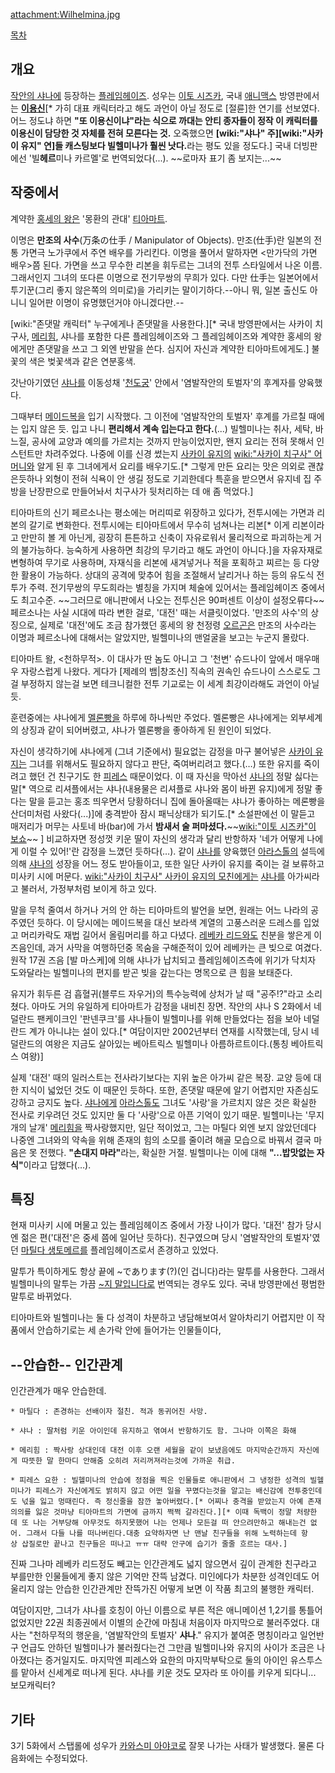 attachment:Wilhelmina.jpg

{{{+1 ヴィルヘルミナ・カルメル / Wilhelmina Carmel }}}

[[목차]]
== 개요 ==
[[작안의 샤나]]에 등장하는 [[플레임헤이즈]]. 성우는 [[이토 시즈카]], 국내 [[애니맥스]] 방영판에서는 '''[[이용신]]'''[* 가히 대표 캐릭터라고 해도 과언이 아닐 정도로 [절륜]한 연기를 선보였다. 어느 정도냐 하면 '''"또 이용신이냐"라는 식으로 까대는 안티 종자들이 정작 이 캐릭터를 이용신이 담당한 것 자체를 전혀 모른다는 것.''' 오죽했으면 '''[wiki:"샤나" 주][wiki:"사카이 유지" 연]들 캐스팅보다 빌헬미나가 훨씬 낫다.'''라는 평도 있을 정도다.] 국내 더빙판에선 '빌'''헤르'''미나 카르멜'로 번역되었다(...). ~~로마자 표기 좀 보지는...~~

== 작중에서 ==
계약한 [[홍세의 왕]]은 '몽환의 관대' [[티아마트#s-3|티아마트]]. 

이명은 '''만조의 사수'''(万条の仕手 / Manipulator of Objects). 만조(仕手)란 일본의 전통 가면극 노가쿠에서 주연 배우를 가리킨다. 이명을 풀어서 말하자면 <만가닥의 가면 배우>쯤 된다. 가면을 쓰고 무수한 리본을 휘두르는 그녀의 전투 스타일에서 나온 이름. 그래서인지 그녀의 또다른 이명으로 전기무쌍의 무희가 있다. 다만 仕手는 일본어에서 투기꾼(그리 좋지 않은쪽의 의미로)을 가리키는 말이기하다.--아니 뭐, 일본 출신도 아니니 일어판 이명이 유명했던거야 아니겠다만.--

[wiki:"존댓말 캐릭터" 누구에게나 존댓말을 사용한다.][* 국내 방영판에서는 사카이 치구사, [[메리힘]], 샤나를 포함한 다른 플레임헤이즈와 그 플레임헤이즈와 계약한 홍세의 왕에게만 존댓말을 쓰고 그 외엔 반말을 쓴다. 심지어 자신과 계약한 티아마트에게도.] 불꽃의 색은 벚꽃색과 같은 연분홍색.

갓난아기였던 [[샤나]]를 이동성채 '[[천도궁]]' 안에서 '염발작안의 토벌자'의 후계자를 양육했다.

그때부터 [[메이드복]]을 입기 시작했다. 그 이전에 '염발작안의 토벌자' 후계를 가르칠 때에는 입지 않은 듯. 입고 나니 '''편리해서 계속 입는다고 한다.'''(...) 빌헬미나는 취사, 세탁, 바느질, 공사에 교양과 예의를 가르치는 것까지 만능이었지만, 왠지 요리는 전혀 못해서 인스턴트만 차려주었다. 나중에 이를 신경 썼는지 [[사카이 유지]]의 [[wiki:"사카이 치구사" 어머니]]와 알게 된 후 그녀에게서 요리를 배우기도.[* 그렇게 만든 요리는 맛은 의외로 괜찮은듯하나 외형이 전혀 식욕이 안 생길 정도로 기괴한데다 특훈을 받으면서 유지네 집 주방을 난장판으로 만들어놔서 치구사가 뒷처리하는 데 애 좀 먹었다.]

티아마트의 신기 페르소나는 평소에는 머리띠로 위장하고 있다가, 전투시에는 가면과 리본의 갈기로 변화한다. 전투시에는 티아마트에서 무수히 넘쳐나는 리본[* 이게 리본이라고 만만히 볼 게 아닌게, 굉장히 튼튼하고 신축이 자유로워서 물리적으로 파괴하는게 거의 불가능하다. 능숙하게 사용하면 최강의 무기라고 해도 과언이 아니다.]을 자유자재로 변형하여 무기로 사용하며, 자재식을 리본에 새겨넣거나 적을 포획하고 찌르는 등 다양한 활용이 가능하다. 상대의 공격에 맞추어 힘을 조절해서 날리거나 하는 등의 유도식 전투가 주력. 전기무쌍의 무도희라는 별칭을 가지며 체술에 있어서는 플레임헤이즈 중에서도 최고수준. ~~그러므로 애니판에서 나오는 전투신은 90퍼센트 이상이 설정오류다~~ 페르소나는 사실 시대에 따라 변한 걸로, '대전' 때는 서클릿이었다. '만조의 사수'의 상징으로, 실제로 '대전'에도 조금 참가했던 홍세의 왕 천정령 [[오르곤]]은 만조의 사수라는 이명과 페르소나에 대해서는 알았지만, 빌헬미나의 맨얼굴을 보고는 누군지 몰랐다.

티아마트 왈, <천하무적>. 이 대사가 딴 놈도 아니고 그 '천변' 슈드나이 앞에서 매우매우 자랑스럽게 나왔다. 게다가 [제례의 뱀|창조신] 직속의 권속인 슈드나이 스스로도 그걸 부정하지 않는걸 보면 테크니컬한 전투 기교로는 이 세계 최강이라해도 과언이 아닐듯. 

훈련중에는 샤나에게 [[멜론빵]]을 하루에 하나씩만 주었다. 멜론빵은 샤나에게는 외부세계의 상징과 같이 되어버렸고, 샤나가 멜론빵을 좋아하게 된 원인이 되었다.

자신이 생각하기에 샤나에게 (그녀 기준에서) 필요없는 감정을 마구 불어넣은 [[사카이 유지]]는 그녀를 위해서도 필요하지 않다고 판단, 죽여버리려고 했다.(…) 또한 유지를 죽이려고 했던 건 친구기도 한 [[피레스]] 때문이었다. 이 때 자신을 막아선 [[샤나]]의 정말 싫다는 말[* 역으로 리셔플에서는 샤나(내용물은 리셔플로 샤나와 몸이 바뀐 유지)에게 정말 좋다는 말을 듣고는 홍조 띄우면서 당황하더니 집에 돌아올때는 샤나가 좋아하는 메론빵을 산더미처럼 사왔다(...)]에 충격받아 잠시 패닉상태가 되기도.[* 소설판에선 이 말듣고 매저리가 머무는 사토네 바(bar)에 가서 '''밤새서 술 퍼마셨다.'''~~[[wiki:"이토 시즈카"이 보쇼]]~~ ] 비교하자면 정성껏 키운 딸이 자신의 생각과 달리 반항하자 '네가 어떻게 나에게 이럴 수 있어!'란 감정을 느꼈던 듯하다(…). 같이 [[샤나]]를 양육했던 [[아라스톨]]의 설득에 의해 [[샤나]]의 성장을 어느 정도 받아들이고, 또한 일단 사카이 유지를 죽이는 걸 보류하고 미사키 시에 머문다. [[wiki:"사카이 치구사" 사카이 유지의 모친]]에게는 [[샤나]]를 아가씨라고 불러서, 가정부처럼 보이게 하고 있다.

말을 무척 줄여서 하거나 거의 안 하는 티아마트의 발언을 보면, 원래는 어느 나라의 공주였던 듯하다. 이 당시에는 메이드복을 대신 보라색 계열의 고풍스러운 드레스를 입었고 머리카락도 재법 길어서 올림머리를 하고 다녔다. [[레베카 리드]]와도 친분을 쌓은게 이즈음인데, 과거 사막을 여행하던중 목숨을 구해준적이 있어 레베카는 큰 빚으로 여겼다. 원작 17권 즈음 [발 마스케]에 의해 샤나가 납치되고 플레임헤이즈측에 위기가 닥치자 도와달라는 빌헬미나의 편지를 받곤 빚을 갚는다는 명목으로 큰 힘을 보태준다.

유지가 휘두른 검 흡혈귀(블루드 자우거)의 특수능력에 상처가 날 때 "공주!?"라고 소리쳤다. 아마도 거의 유일하게 티아마트가 감정을 내비친 장면. 작안의 샤나 S 2화에서 네덜란드 팬케이크인 '판넨쿠크'를 샤나들이 빌헬미나를 위해 만들었다는 점을 보아 네덜란드 계가 아니냐는 설이 있다.[* 여담이지만 2002년부터 연재를 시작했는데, 당시 네덜란드의 여왕은 지금도 살아있는 베아트릭스 빌헬미나 아름하르트이다.(통칭 베아트릭스 여왕)]

실제 '대전' 때의 일러스트는 전사라기보다는 지위 높은 아가씨 같은 복장. 교양 등에 대한 지식이 넓었던 것도 이 때문인 듯하다. 또한, 존댓말 때문에 알기 어렵지만 자존심도 강하고 긍지도 높다. [[샤나]]에게 [[아라스톨]]도 그녀도 '사랑'을 가르치지 않은 것은 확실한 전사로 키우려던 것도 있지만 둘 다 '사랑'으로 아픈 기억이 있기 때문. 빌헬미나는 '무지개의 날개' [[메리힘]]을 짝사랑했지만, 일단 적이었고, 그는 마틸다 외엔 보지 않았던데다 나중엔 그녀와의 약속을 위해 존재의 힘의 소모를 줄이려 해골 모습으로 바꿔서 결국 마음은 못 전했다. '''"손대지 마라"'''라는, 확실한 거절. 빌헬미나는 이에 대해 '''"...밥맛없는 자식"'''이라고 답했다(…).

== 특징 ==
현재 미사키 시에 머물고 있는 플레임헤이즈 중에서 가장 나이가 많다. '대전' 참가 당시엔 젊은 편('대전'은 중세 쯤에 일어난 듯하다). 친구였으며 당시 '염발작안의 토벌자'였던 [[마틸다 생토메르]]를 플레임헤이즈로서 존경하고 있었다. 

말투가 특이하게도 항상 끝에 ~であります(?)(인 겁니다)라는 말투를 사용한다. 그래서 빌헬미나의 말투는 가끔 [[~지 말입니다]]로 번역되는 경우도 있다. 국내 방영판에선 평범한 말투로 바뀌었다.

티아마트와 빌헬미나는 둘 다 성격이 차분하고 냉담해보여서 알아차리기 어렵지만 이 작품에서 안습하기로는 세 손가락 안에 들어가는 인물들이다,

== --안습한-- 인간관계 ==

인간관계가 매우 안습한데.

 * 마틸다 : 존경하는 선배이자 절친. 적과 동귀어진 사망.

 * 샤나 : 딸처럼 키운 아이인데 유지하고 엮여서 반항하기도 함. 그나마 이쪽은 화해

 * 메리힘 : 짝사랑 상대인데 대전 이후 오랜 세월을 같이 보냈음에도 마지막순간까지 자신에게 따뜻한 말 한마디 안해줌 오히려 저리꺼져라는것에 가까운 취급.

 * 피레스 요한 : 빌헬미나의 안습에 정점을 찍은 인물들로 애니판에서 그 냉정한 성격의 빌헬미나가 피레스가 자신에게도 밝히지 않고 어떤 일을 꾸몄다는것을 알고는 배신감에 전투중인데도 넋을 잃고 멍때린다. 즉 정신줄을 잠깐 놓아버렸다.[* 어찌나 충격을 받았는지 아예 존재의의를 잃은 것마냥 티아마트의 가면에 금까지 쩍쩍 갈라진다.][* 이때 독백이 정말 처량한데 또 나는 거부당해 아무것도 하지못했어 나는 언제나 모든걸 떠 안으려만하고 해내는건 없어. 그래서 다들 나를 떠나버린다.대충 요약하자면 난 맨날 친구들을 위해 노력하는데 항상 삽질로만 끝나고 친구들은 떠나고 ㅠㅠ 대략 안구에 습기가 줄줄 흐르는 대사.]

진짜 그나마 레베카 리드정도 빼고는 인간관계도 넓지 않으면서 깊이 관계한 친구라고 부를만한 인물들에게 좋지 않은 기억만 잔뜩 남겼다. 미인에다가 차분한 성격인데도 어울리지 않는 안습한 인간관계만 잔뜩가진 어떻게 보면 이 작품 최고의 불행한 캐릭터.

여담이지만, 그녀가 샤나를 호칭이 아닌 이름으로 부른 적은 애니메이션 1,2기를 통틀어 없었지만 22권 최종권에서 이별의 순간에 마침내 처음이자 마지막으로 불러주었다. 대사는 "천하무적의 행운을, '염발작안의 토벌자' '''샤나'''."
유지가 붙여준 명칭이라고 일언반구 언급도 안하던 빌헬미나가 불러줬다는건 그만큼 빌헬미나와 유지의 사이가 조금은 나아졌다는 증거일지도.
마지막엔 피레스와 요한의 마지막부탁으로 둘의 아이인 유스투스를 맡아서 신세계로 떠나게 된다. 샤나를 키운 것도 모자라 또 아이를 키우게 되다니... 보모캐릭터?

== 기타 ==
3기 5화에서 스탭롤에 성우가 [[카와스미 아야코]]로 잘못 나가는 사태가 발생했다. 물론 다음화에는 수정되었다.
